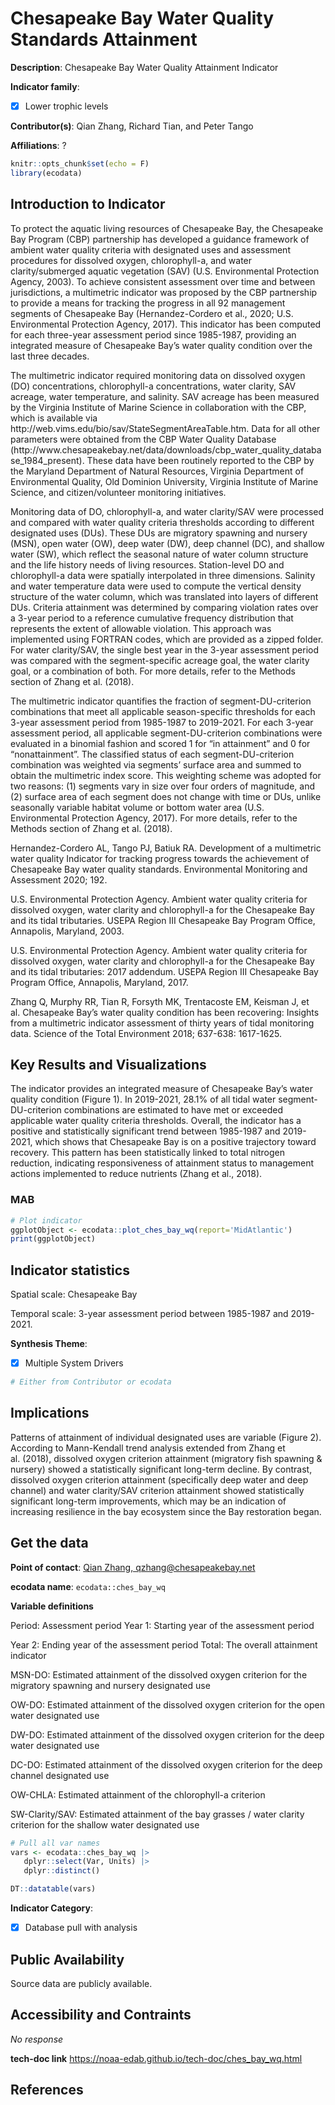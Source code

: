 # Chesapeake Bay Water Quality Standards Attainment

**Description**: Chesapeake Bay Water Quality Attainment Indicator

**Indicator family**: 

- [X] Lower trophic levels


**Contributor(s)**: Qian Zhang, Richard Tian, and Peter Tango

**Affiliations**: ?

```{r echo=FALSE}
knitr::opts_chunk$set(echo = F)
library(ecodata)
```
## Introduction to Indicator
To protect the aquatic living resources of Chesapeake Bay, the Chesapeake Bay Program (CBP) partnership has developed a guidance framework of ambient water quality criteria with designated uses and assessment procedures for dissolved oxygen, chlorophyll-a, and water clarity/submerged aquatic vegetation (SAV) (U.S. Environmental Protection Agency, 2003). To achieve consistent assessment over time and between jurisdictions, a multimetric indicator was proposed by the CBP partnership to provide a means for tracking the progress in all 92 management segments of Chesapeake Bay (Hernandez-Cordero et al., 2020; U.S. Environmental Protection Agency, 2017). This indicator has been computed for each three-year assessment period since 1985-1987, providing an integrated measure of Chesapeake Bay’s water quality condition over the last three decades.

The multimetric indicator required monitoring data on dissolved oxygen (DO) concentrations, chlorophyll-a concentrations, water clarity, SAV acreage, water temperature, and salinity. SAV acreage has been measured by the Virginia Institute of Marine Science in collaboration with the CBP, which is available via http://web.vims.edu/bio/sav/StateSegmentAreaTable.htm. Data for all other parameters were obtained from the CBP Water Quality Database (http://www.chesapeakebay.net/data/downloads/cbp_water_quality_database_1984_present). These data have been routinely reported to the CBP by the Maryland Department of Natural Resources, Virginia Department of Environmental Quality, Old Dominion University, Virginia Institute of Marine Science, and citizen/volunteer monitoring initiatives.

Monitoring data of DO, chlorophyll-a, and water clarity/SAV were processed and compared with water quality criteria thresholds according to different designated uses (DUs). These DUs are migratory spawning and nursery (MSN), open water (OW), deep water (DW), deep channel (DC), and shallow water (SW), which reflect the seasonal nature of water column structure and the life history needs of living resources. Station-level DO and chlorophyll-a data were spatially interpolated in three dimensions. Salinity and water temperature data were used to compute the vertical density structure of the water column, which was translated into layers of different DUs. Criteria attainment was determined by comparing violation rates over a 3-year period to a reference cumulative frequency distribution that represents the extent of allowable violation. This approach was implemented using FORTRAN codes, which are provided as a zipped folder. For water clarity/SAV, the single best year in the 3-year assessment period was compared with the segment-specific acreage goal, the water clarity goal, or a combination of both. For more details, refer to the Methods section of Zhang et al. (2018).

The multimetric indicator quantifies the fraction of segment-DU-criterion combinations that meet all applicable season-specific thresholds for each 3-year assessment period from 1985-1987 to 2019-2021. For each 3-year assessment period, all applicable segment-DU-criterion combinations were evaluated in a binomial fashion and scored 1 for “in attainment” and 0 for “nonattainment”. The classified status of each segment-DU-criterion combination was weighted via segments’ surface area and summed to obtain the multimetric index score. This weighting scheme was adopted for two reasons: (1) segments vary in size over four orders of magnitude, and (2) surface area of each segment does not change with time or DUs, unlike seasonally variable habitat volume or bottom water area (U.S. Environmental Protection Agency, 2017). For more details, refer to the Methods section of Zhang et al. (2018).

Hernandez-Cordero AL, Tango PJ, Batiuk RA. Development of a multimetric water quality Indicator for tracking progress towards the achievement of Chesapeake Bay water quality standards. Environmental Monitoring and Assessment 2020; 192.

U.S. Environmental Protection Agency. Ambient water quality criteria for dissolved oxygen, water clarity and chlorophyll-a for the Chesapeake Bay and its tidal tributaries. USEPA Region III Chesapeake Bay Program Office, Annapolis, Maryland, 2003.

U.S. Environmental Protection Agency. Ambient water quality criteria for dissolved oxygen, water clarity and chlorophyll-a for the Chesapeake Bay and its tidal tributaries: 2017 addendum. USEPA Region III Chesapeake Bay Program Office, Annapolis, Maryland, 2017.

Zhang Q, Murphy RR, Tian R, Forsyth MK, Trentacoste EM, Keisman J, et al. Chesapeake Bay's water quality condition has been recovering: Insights from a multimetric indicator assessment of thirty years of tidal monitoring data. Science of the Total Environment 2018; 637-638: 1617-1625.

## Key Results and Visualizations
The indicator provides an integrated measure of Chesapeake Bay’s water quality condition (Figure 1). In 2019-2021, 28.1% of all tidal water segment-DU-criterion combinations are estimated to have met or exceeded applicable water quality criteria thresholds. Overall, the indicator has a positive and statistically significant trend between 1985-1987 and 2019-2021, which shows that Chesapeake Bay is on a positive trajectory toward recovery. This pattern has been statistically linked to total nitrogen reduction, indicating responsiveness of attainment status to management actions implemented to reduce nutrients (Zhang et al., 2018).

### MAB

```{r plot_ches_bay_wqMAB}
# Plot indicator
ggplotObject <- ecodata::plot_ches_bay_wq(report='MidAtlantic')
print(ggplotObject)
```


## Indicator statistics 
Spatial scale: Chesapeake Bay

Temporal scale: 3-year assessment period between 1985-1987 and 2019-2021.

**Synthesis Theme**:

- [X] Multiple System Drivers


```{r autostats_ches_bay_wq}
# Either from Contributor or ecodata
```

## Implications
Patterns of attainment of individual designated uses are variable (Figure 2). According to Mann-Kendall trend analysis extended from Zhang et al. (2018), dissolved oxygen criterion attainment (migratory fish spawning & nursery) showed a statistically significant long-term decline. By contrast, dissolved oxygen criterion attainment (specifically deep water and deep channel) and water clarity/SAV criterion attainment showed statistically significant long-term improvements, which may be an indication of increasing resilience in the bay ecosystem since the Bay restoration began.

## Get the data

**Point of contact**: [Qian Zhang, qzhang@chesapeakebay.net](mailto:Qian Zhang, qzhang@chesapeakebay.net){.email}

**ecodata name**: `ecodata::ches_bay_wq`

**Variable definitions**

Period: Assessment period Year 1: Starting year of the assessment period 
Year 2: Ending year of the assessment period Total: The overall attainment indicator 
MSN-DO: Estimated attainment of the dissolved oxygen criterion for the migratory spawning and nursery designated use 
OW-DO: Estimated attainment of the dissolved oxygen criterion for the open water designated use 
DW-DO: Estimated attainment of the dissolved oxygen criterion for the deep water designated use 
DC-DO: Estimated attainment of the dissolved oxygen criterion for the deep channel designated use 
OW-CHLA: Estimated attainment of the chlorophyll-a criterion 
SW-Clarity/SAV: Estimated attainment of the bay grasses / water clarity criterion for the shallow water designated use

```{r vars_ches_bay_wq}
# Pull all var names
vars <- ecodata::ches_bay_wq |>
   dplyr::select(Var, Units) |>
   dplyr::distinct()

DT::datatable(vars)
```
**Indicator Category**:

- [X] Database pull with analysis


## Public Availability

Source data are publicly available.

## Accessibility and Contraints

_No response_

**tech-doc link**
<https://noaa-edab.github.io/tech-doc/ches_bay_wq.html>

## References


